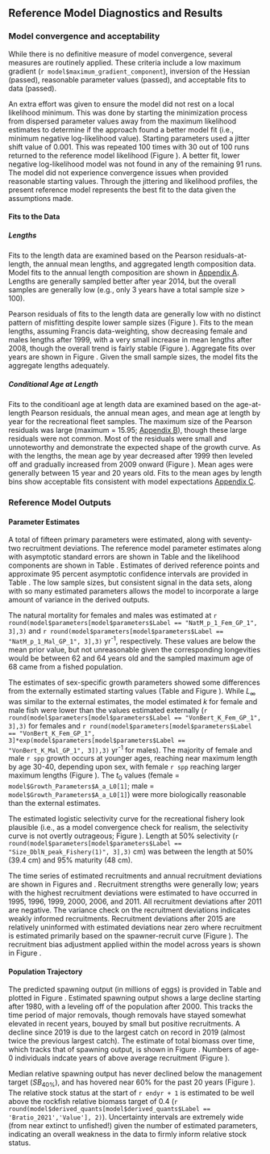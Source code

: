 ## Reference Model Diagnostics and Results

### Model convergence and acceptability

While there is no definitive measure of model convergence, several measures are routinely applied. These criteria include a low maximum gradient (`r model$maximum_gradient_component`), inversion of the Hessian (passed), reasonable parameter values (passed), and acceptable fits to data (passed). 

An extra effort was given to ensure the model did not rest on a local likelihood minimum. This was done by starting the minimization process from dispersed parameter values away from the maximum likelihood estimates to determine if the approach found a better model fit (i.e., minimum negative log-likelihood value). Starting parameters used a jitter shift value of 0.001. This was repeated 100 times with 30 out of 100 runs returned to the reference model likelihood (Figure \ref{fig:jitter_001}). A better fit, lower negative log-likelihood model was not found in any of the remaining 91 runs. The model did not experience convergence issues when provided reasonable starting values. Through the jittering and likelihood profiles, the present reference model represents the best fit to the data given the assumptions made. 


#### Fits to the Data
##### Lengths
Fits to the length data are examined based on the Pearson residuals-at-length, the annual mean lengths, and aggregated length composition data. Model fits to the annual length composition are shown in [Appendix A](#app_a). Lengths are generally sampled better after year 2014, but the overall samples are generally low (e.g., only 3 years have a total sample size > 100).

Pearson residuals of fits to the length data are generally low with no distinct pattern of misfitting despite lower sample sizes (Figure \ref{fig:rec-pearson}). Fits to the mean lengths, assuming Francis data-weighting, show decreasing female and males lengths after 1999, with a very small increase in mean lengths after 2008, though the overall trend is fairly stable (Figure \ref{fig:rec-mean-len-fit}). Aggregate fits over years are shown in Figure \ref{fig:agg-len-fit}.  Given the small sample sizes, the model fits the aggregate lengths adequately.


##### Conditional Age at Length
Fits to the conditioanl age at length data are examined based on the age-at-length Pearson residuals, the annual mean ages, and mean age at length by year for the recreational fleet samples. The maximum size of the Pearson residuals was large (maximum = 15.95; [Appendix B](#app_b)), though these large residuals were not common. Most of the residuals were small and unnoteworthy and demonstrate the expected shape of the growth curve. As with the lengths, the mean age by year decreased after 1999 then leveled off and gradually increased from 2009 onward (Figure \ref{fig:rec-mean-caal}). Mean ages were generally between 15 year and 20 years old. Fits to the mean ages by length bins show acceptable fits consistent with model expectations [Appendix C](#app_c).


### Reference Model Outputs 
#### Parameter Estimates
A total of fifteen primary parameters were estimated, along with seventy-two recruitment deviations. The reference model parameter estimates along with asymptotic standard errors are shown in Table \ref{tab:model-param} and the likelihood components are shown in Table \ref{tab:likes}. Estimates of derived reference points and approximate 95 percent asymptotic confidence intervals are provided in Table \ref{tab:referenceES}. The low sample sizes, but consistent signal in the data sets, along with so many estimated parameters allows the model to incorporate a large amount of variance in the derived outputs.

The natural mortality for females and males was estimated at `r round(model$parameters[model$parameters$Label == "NatM_p_1_Fem_GP_1", 3],3)` and `r round(model$parameters[model$parameters$Label == "NatM_p_1_Mal_GP_1", 3],3)` yr^-1^, respectively. These values are below the mean prior value, but not unreasonable given the corresponding longevities would be between 62 and 64 years old and the sampled maximum age of 68 came from a fished population.

The estimates of sex-specific growth parameters showed some differences from the externally estimated starting values (Table \ref{tab:model-param} and Figure \ref{fig:len-age-ss}). While $L_{\infty}$ was similar to the external estimates, the model estimated $k$ for female and male fish were lower than the values estimated externally (`r round(model$parameters[model$parameters$Label == "VonBert_K_Fem_GP_1", 3],3)`  for females and `r round(model$parameters[model$parameters$Label == "VonBert_K_Fem_GP_1", 3]*exp(model$parameters[model$parameters$Label == "VonBert_K_Mal_GP_1", 3]),3)` yr^-1^ for males).  The majority of female and male `r spp` growth occurs at younger ages, reaching near maximum length by age 30-40, depending upon sex, with female `r spp` reaching larger maximum lengths (Figure \ref{fig:len-age-ss}). The $t_0$ values (female = `model$Growth_Parameters$A_a_L0[1]`; male = `model$Growth_Parameters$A_a_L0[1]`) were more biologically reasonable than the external estimates.

The estimated logistic selectivity curve for the recreational fishery look plausible (i.e., as a model convergence check for realism, the selectivity curve is not overtly outrageous; Figure \ref{fig:fleet_selectivity}). Length at 50% selectivity (`r round(model$parameters[model$parameters$Label == "Size_DblN_peak_Fishery(1)", 3],3)` cm) was between the length at 50% (39.4 cm) and 95% maturity (48 cm).

The time series of estimated recruitments and annual recruitment deviations are shown in Figures \ref{fig:recruits} and \ref{fig:rec-devs}. Recruitment strengths were generally low; years with the highest recruitment deviations were estimated to have occurred in 1995, 1996, 1999, 2000, 2006, and 2011. All recruitment deviations after 2011 are negative.
The variance check on the recruitment deviations indicates weakly informed recruitments. Recruitment deviations after 2015 are relatively uninformed with estimated deviations near zero where recruitment is estimated primarily based on the spawner-recruit curve (Figure \ref{fig:bh-curve}). The recruitment bias adjustment applied within the model across years is shown in Figure \ref{fig:bias-adj}.


#### Population Trajectory

The predicted spawning output (in millions of eggs) is provided in Table \ref{tab:timeseries} and plotted in Figure \ref{fig:ssb}. Estimated spawning output shows a large decline starting after 1980, with a leveling off of the population after 2000. This tracks the time period of major removals, though removals have stayed somewhat elevated in recent years, bouyed by small but positive recruitments. A decline since 2019 is due to the largest catch on record in 2019 (almost twice the previous largest catch). The estimate of total biomass over time, which tracks that of spawning output, is shown in Figure \ref{fig:tot-bio}. Numbers of age-0 individuals indcate years of above average recruitment (Figure \ref{fig:recruits}).

Median relative spawning output has never declined below the management target ($SB_{40\%}$), and has hovered near 60% for the past 20 years (Figure \ref{fig:depl}). The relative stock status at the start of `r endyr + 1` is estimated to be well above the rockfish relative biomass target of 0.4 (`r round(model$derived_quants[model$derived_quants$Label == 'Bratio_2021','Value'], 2)`). Uncertainty intervals are extremely wide (from near extinct to unfished!) given the number of estimated parameters, indicating an overall weakness in the data to firmly inform relative stock status. 
